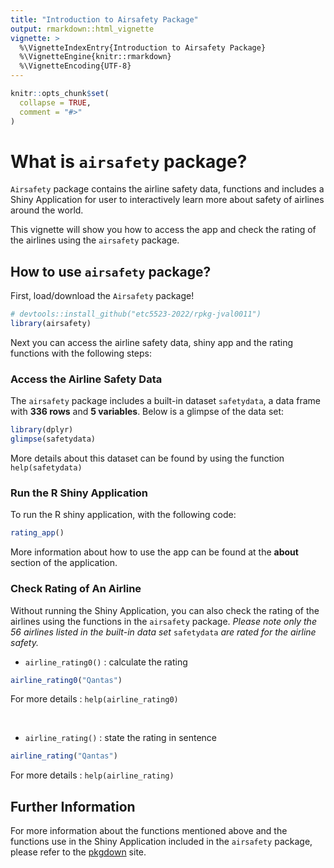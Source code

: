 ```yaml
---
title: "Introduction to Airsafety Package"
output: rmarkdown::html_vignette
vignette: >
  %\VignetteIndexEntry{Introduction to Airsafety Package}
  %\VignetteEngine{knitr::rmarkdown}
  %\VignetteEncoding{UTF-8}
---
```


```r
knitr::opts_chunk$set(
  collapse = TRUE,
  comment = "#>"
)
```

# What is `airsafety` package?

`Airsafety` package contains the airline safety data, functions and includes a Shiny Application for user to interactively learn more about safety of airlines around the world.

This vignette will show you how to access the app and check the rating of the airlines using the `airsafety` package.


## How to use `airsafety` package?

First, load/download the `Airsafety` package!

```r
# devtools::install_github("etc5523-2022/rpkg-jval0011")
library(airsafety)
```

Next you can access the airline safety data, shiny app and the rating functions with the following steps:

### Access the Airline Safety Data

The `airsafety` package includes a built-in dataset `safetydata`, a data frame with **336 rows** and **5 variables**. Below is a glimpse of the data set:

```r
library(dplyr)
glimpse(safetydata)
```

More details about this dataset can be found by using the function `help(safetydata)`

### Run the R Shiny Application

To run the R shiny application, with the following code:

```r
rating_app()
```

More information about how to use the app can be found at the **about** section of the application.

### Check Rating of An Airline

Without running the Shiny Application, you can also check the rating of the airlines using the functions in the `airsafety` package. *Please note only the 56 airlines listed in the built-in data set* `safetydata` *are rated for the airline safety.*

- `airline_rating0()` : calculate the rating

```r
airline_rating0("Qantas")
```
For more details : `help(airline_rating0)`

<br>

- `airline_rating()` : state the rating in sentence

```r
airline_rating("Qantas")
```
For more details : `help(airline_rating)`

## Further Information

For more information about the functions mentioned above and the functions use in the Shiny Application included in the `airsafety` package, please refer to the [pkgdown](https://etc5523-2022.github.io/rpkg-jval0011/) site.

